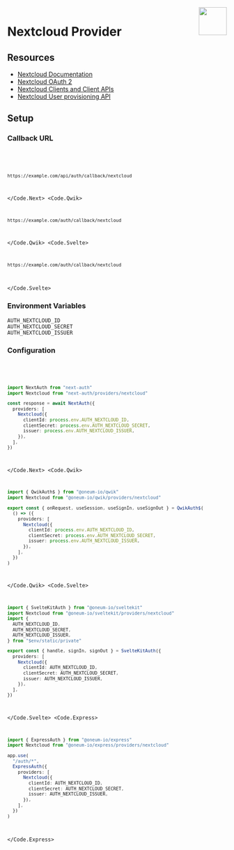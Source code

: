 
<img align="right" src="/img/providers/nextcloud.svg" height="64" width="64" />

# Nextcloud Provider

## Resources

- [Nextcloud Documentation](https://docs.nextcloud.com/)
- [Nextcloud OAuth 2](https://docs.nextcloud.com/server/latest/admin_manual/configuration_server/oauth2.html)
- [Nextcloud Clients and Client APIs](https://docs.nextcloud.com/server/latest/developer_manual/client_apis/index.html)
- [Nextcloud User provisioning API](https://docs.nextcloud.com/server/latest/admin_manual/configuration_user/user_provisioning_api.html)

## Setup

### Callback URL

<Code>
  <Code.Next>

```bash
https://example.com/api/auth/callback/nextcloud
```

  </Code.Next>
  <Code.Qwik>

```bash
https://example.com/auth/callback/nextcloud
```

  </Code.Qwik>
  <Code.Svelte>

```bash
https://example.com/auth/callback/nextcloud
```

  </Code.Svelte>
</Code>

### Environment Variables

```
AUTH_NEXTCLOUD_ID
AUTH_NEXTCLOUD_SECRET
AUTH_NEXTCLOUD_ISSUER
```

### Configuration

<Code>
  <Code.Next>

```ts
import NextAuth from "next-auth"
import Nextcloud from "next-auth/providers/nextcloud"

const response = await NextAuth({
  providers: [
    Nextcloud({
      clientId: process.env.AUTH_NEXTCLOUD_ID,
      clientSecret: process.env.AUTH_NEXTCLOUD_SECRET,
      issuer: process.env.AUTH_NEXTCLOUD_ISSUER,
    }),
  ],
})
```

  </Code.Next>
  <Code.Qwik>

```ts filename="/src/routes/plugin@auth.ts"
import { QwikAuth$ } from "@oneum-io/qwik"
import Nextcloud from "@oneum-io/qwik/providers/nextcloud"

export const { onRequest, useSession, useSignIn, useSignOut } = QwikAuth$(
  () => ({
    providers: [
      Nextcloud({
        clientId: process.env.AUTH_NEXTCLOUD_ID,
        clientSecret: process.env.AUTH_NEXTCLOUD_SECRET,
        issuer: process.env.AUTH_NEXTCLOUD_ISSUER,
      }),
    ],
  })
)
```

  </Code.Qwik>
  <Code.Svelte>

```ts filename="/src/auth.ts"
import { SvelteKitAuth } from "@oneum-io/sveltekit"
import Nextcloud from "@oneum-io/sveltekit/providers/nextcloud"
import {
  AUTH_NEXTCLOUD_ID,
  AUTH_NEXTCLOUD_SECRET,
  AUTH_NEXTCLOUD_ISSUER,
} from "$env/static/private"

export const { handle, signIn, signOut } = SvelteKitAuth({
  providers: [
    Nextcloud({
      clientId: AUTH_NEXTCLOUD_ID,
      clientSecret: AUTH_NEXTCLOUD_SECRET,
      issuer: AUTH_NEXTCLOUD_ISSUER,
    }),
  ],
})
```

  </Code.Svelte>
  <Code.Express>

```ts filename="/src/app.ts"
import { ExpressAuth } from "@oneum-io/express"
import Nextcloud from "@oneum-io/express/providers/nextcloud"

app.use(
  "/auth/*",
  ExpressAuth({
    providers: [
      Nextcloud({
        clientId: AUTH_NEXTCLOUD_ID,
        clientSecret: AUTH_NEXTCLOUD_SECRET,
        issuer: AUTH_NEXTCLOUD_ISSUER,
      }),
    ],
  })
)
```

  </Code.Express>
</Code>
